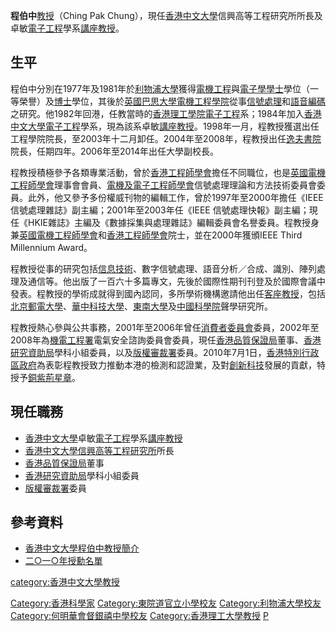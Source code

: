 {{Infobox_Person
| name = 程伯中
|occupation= [[香港中文大學|香港中文大學]]信興高等工程研究所所長
| period = 
| english_names = Ching Pak Chung
| Sex =男
| date of birth = 待查
| place of birth = 
| date of death = 
| place of death = 
| nationality =
| residence ={{HKG}}
| religion =
| spouse = 
| relatives = 
| educate = 
*[[東院道官立小學|東院道官立小學]]
*[[農圃道官立小學|農圃道官立小學]]
*[[何明華會督銀禧中學|何明華會督銀禧中學]]
*英國[[利物浦大學|利物浦大學]]學士（一級榮譽）（1977年）
*英國[[利物浦大學|利物浦大學]]博士（1981年）
| past = 
*[[香港理工學院|香港理工學院]]電子工程系教授（1982-1984年）
*[[香港中文大學|香港中文大學]]工程學院院長（1998-2003年）
*[[香港中文大學|香港中文大學]][[逸夫書院|逸夫書院]]院長（2004-2008年）
*[[香港中文大學|香港中文大學]]副校長(2006-2014年)
| work =
| award =
*[[香港特別行政區政府|香港特別行政區政府]][[銅紫荊星章|銅紫荊星章]]（2010年）
}}
'''程伯中'''[[教授|教授]]（Ching Pak Chung{{BBSHK}}），現任[[香港中文大學|香港中文大學]]信興高等工程研究所所長及卓敏[[電子工程|電子工程]]學系[[講座教授|講座教授]]。

==生平==
程伯中分別在1977年及1981年於[[利物浦大學|利物浦大學]]獲得[[電機工程|電機工程]]與[[電子學|電子學]][[學士|學士]]學位（一等榮譽）及[[博士|博士]]學位，其後於[[英國巴思大學電機工程學院|英國巴思大學電機工程學院]]從事[[信號處理|信號處理]]和[[語音編碼|語音編碼]]之研究。他1982年回港，任教當時的[[香港理工學院|香港理工學院]][[電子工程|電子工程]]系；1984年加入[[香港中文大學|香港中文大學]][[電子工程|電子工程]]學系，現為該系卓敏[[講座教授|講座教授]]。1998年一月，程教授獲選出任工程學院院長，至2003年十二月卸任。2004年至2008年，程教授出任[[逸夫書院|逸夫書院]]院長，任期四年。2006年至2014年出任大學副校長。

程教授積極參予各類專業活動，曾於[[香港工程師學會|香港工程師學會]]擔任不同職位，也是[[英國電機工程師學會|英國電機工程師學會]]理事會會員、[[電機及電子工程師學會|電機及電子工程師學會]]信號處理理論和方法技術委員會委員。此外，他又參予多份權威刊物的編輯工作，曾於1997年至2000年擔任《IEEE信號處理雜誌》副主編；2001年至2003年任《IEEE 信號處理快報》副主編；現任《HKIE雜誌》主編及《數據採集與處理雜誌》編輯委員會名譽委員。程教授身兼[[英國電機工程師學會|英國電機工程師學會]]和[[香港工程師學會|香港工程師學會]]院士，並在2000年獲頒IEEE Third Millennium Award。

程教授從事的研究包括[[信息技術|信息技術]]、數字信號處理、語音分析／合成、識別、陣列處理及通信等。他出版了一百六十多篇專文，先後於國際性期刊刊登及於國際會議中發表。程教授的學術成就得到國內認同，多所學術機構邀請他出任[[客座教授|客座教授]]，包括[[北京郵電大學|北京郵電大學]]、[[華中科技大學|華中科技大學]]、[[東南大學|東南大學]]及[[中國科學院|中國科學院]]聲學研究所。 

程教授熱心參與公共事務，2001年至2006年曾任[[消費者委員會|消費者委員會]]委員，2002年至2008年為[[機電工程署|機電工程署]]電氣安全諮詢委員會委員，現任[[香港品質保證局|香港品質保證局]]董事、[[香港研究資助局|香港研究資助局]]學科小組委員，以及[[版權審裁署|版權審裁署]]委員。2010年7月1日，[[香港特別行政區政府|香港特別行政區政府]]為表彰程教授致力推動本港的檢測和認證業，及對[[創新科技|創新科技]]發展的貢獻，特授予[[銅紫荊星章|銅紫荊星章]]。

==現任職務==
*[[香港中文大學|香港中文大學]]卓敏[[電子工程|電子工程]]學系[[講座教授|講座教授]]
*[[香港中文大學|香港中文大學]][[信興高等工程研究所|信興高等工程研究所]]所長
*[[香港品質保證局|香港品質保證局]]董事
*[[香港研究資助局|香港研究資助局]]學科小組委員
*[[版權審裁署|版權審裁署]]委員

==參考資料==
*[http://www.cuhk.edu.hk/v6/b5/cuhk/officers/pv_pc_biography.html 香港中文大學程伯中教授簡介] {{Wayback|url=http://www.cuhk.edu.hk/v6/b5/cuhk/officers/pv_pc_biography.html |date=20080915031742 }}
*[http://www.info.gov.hk/gia/general/201007/01/P201006300338.htm 二○一○年授勳名單] {{Wayback|url=http://www.info.gov.hk/gia/general/201007/01/P201006300338.htm |date=20110807042440 }}

{{start box|width=auto}}
{{S-aca}}
{{s-before|[[楊汝萬|楊汝萬]]}}
{{s-title|[[香港中文大學|香港中文大學]][[逸夫書院|逸夫書院]]院長|2004年－2008年}}
{{s-after|[[沈祖堯|沈祖堯]]}}
{{end box}}

{{DEFAULTSORT:C}}
[[Category:香港科學家|Category:香港科學家]]
[[category:香港中文大學教授|category:香港中文大學教授]]
[[Category:東院道官立小學校友|Category:東院道官立小學校友]]
[[Category:利物浦大學校友|Category:利物浦大學校友]]
[[Category:何明華會督銀禧中學校友|Category:何明華會督銀禧中學校友]]
[[Category:香港理工大學教授|Category:香港理工大學教授]]
[[Category:程姓|P]]